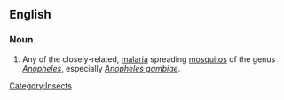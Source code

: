 ==English==

===Noun===
{{wikipedia|Anopheles gambiae|Malaria mosquito}}
{{en-noun|sg=[[malaria]] [[mosquito]]}}

# Any of the closely-related, [[malaria]] spreading [[mosquito]]s of the genus ''[[Anopheles]]'', especially ''[[Anopheles gambiae]]''.

[[Category:Insects]]